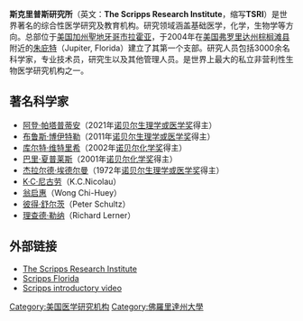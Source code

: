 {{Infobox institute
|name        = 斯克里普斯研究所<br/>(Scripps Research)
|image       = TSRI lab coat.png
|image_alt   = A lab coat with a The Scripps Research Institute patch
|caption     = 斯克里普斯研究所的实验服（以设施的以前的名字命名）
|latin_name  =
|established = {{Start date|1993}}
|president   =
|chairman    =
|head_label  =
|head        =
|faculty     = 265
|staff       = 2,469
|budget      =
|endowment   =
|debt        =
|members     =
|location    = [[美国|美国]][[加州|加州]][[聖地牙哥_(美國加州)|聖地牙哥市]]<br>[[美国|美国]][[弗罗里达州|弗罗里达州]][[棕榈滩县|棕榈滩县]]附近的[[朱庇特镇|朱庇特镇]]
|state       =
|province    =
|country     = 美国
|coor        =
|address     =
|website     = {{URL |http://www.scripps.edu}}
}}

'''斯克里普斯研究所'''（英文：'''The Scripps Research Institute'''，缩写'''TSRI'''）是世界著名的综合性医学研究及教育机构。研究领域涵盖基础医学，化学，生物学等方向。总部位于[[美国|美国]][[加州|加州]][[聖地牙哥_(美國加州)|聖地牙哥市]][[拉霍亚|拉霍亚]]，于2004年在[[美国|美国]][[弗罗里达州|弗罗里达州]][[棕榈滩县|棕榈滩县]]附近的[[朱庇特_(佛罗里达州)|朱庇特]]（Jupiter, Florida）建立了其第一个支部。研究人员包括3000余名科学家，专业技术员，研究生以及其他管理人员。是世界上最大的私立非营利性生物医学研究机构之一。<br />

== 著名科学家 ==
* [[阿登·帕塔普蒂安|阿登·帕塔普蒂安]]（2021年[[诺贝尔生理学或医学奖|诺贝尔生理学或医学奖]]得主）
* [[布鲁斯·博伊特勒|布鲁斯·博伊特勒]]（2011年[[诺贝尔生理学或医学奖|诺贝尔生理学或医学奖]]得主）
* [[库尔特·维特里希|库尔特·维特里希]]（2002年[[诺贝尔化学奖|诺贝尔化学奖]]得主）
* [[巴里·夏普莱斯|巴里·夏普莱斯]]（2001年[[诺贝尔化学奖|诺贝尔化学奖]]得主）
* [[杰拉尔德·埃德尔曼|杰拉尔德·埃德尔曼]]（1972年[[诺贝尔生理学或医学奖|诺贝尔生理学或医学奖]]得主）
* [[K·C·尼古劳|K·C·尼古劳]]（K.C.Nicolau）
* [[翁启惠|翁启惠]]（Wong Chi-Huey）
* [[彼得·舒尔茨|彼得·舒尔茨]]（Peter Schultz）
* [[理查德·勒纳|理查德·勒纳]]（Richard Lerner）

== 外部链接 ==
* [http://www.scripps.edu The Scripps Research Institute] {{Wayback|url=http://www.scripps.edu/ |date=20110204122636 }}
* [http://www.scripps.edu/florida/e_index.html Scripps Florida] {{Wayback|url=http://www.scripps.edu/florida/e_index.html |date=20080821201026 }}
* [http://www.scripps.edu/intro/glance/ Scripps introductory video] {{Wayback|url=http://www.scripps.edu/intro/glance/ |date=20110108114240 }}

[[Category:美国医学研究机构|Category:美国医学研究机构]]
[[Category:佛羅里達州大學|Category:佛羅里達州大學]]